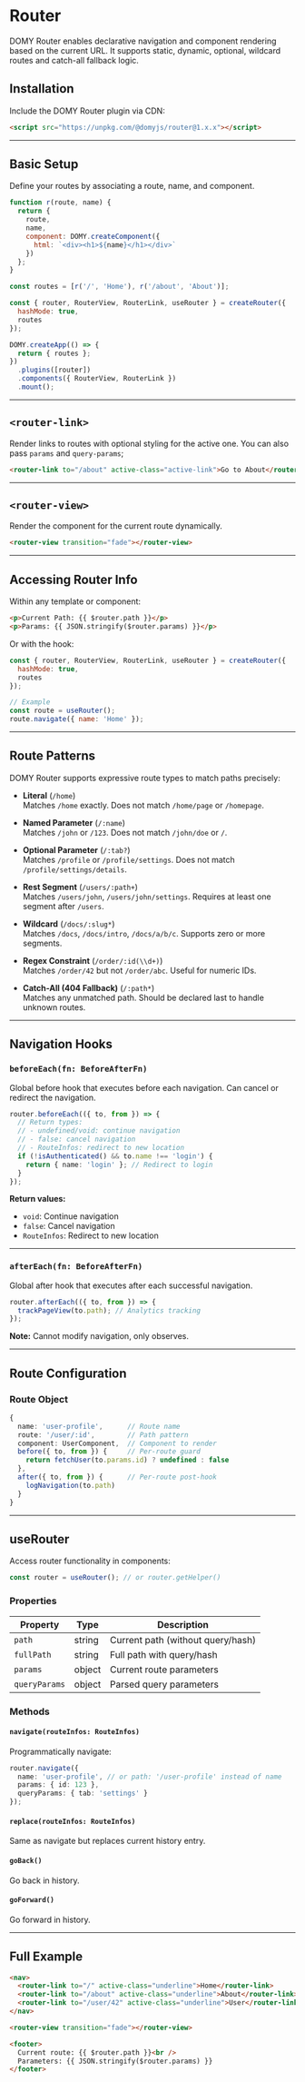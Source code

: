 
# Router

DOMY Router enables declarative navigation and component rendering based on the current URL. It supports static, dynamic, optional, wildcard routes and catch-all fallback logic.

## Installation

Include the DOMY Router plugin via CDN:

```html
<script src="https://unpkg.com/@domyjs/router@1.x.x"></script>
```

---

## Basic Setup

Define your routes by associating a route, name, and component.

```js
function r(route, name) {
  return {
    route,
    name,
    component: DOMY.createComponent({
      html: `<div><h1>${name}</h1></div>`
    })
  };
}

const routes = [r('/', 'Home'), r('/about', 'About')];

const { router, RouterView, RouterLink, useRouter } = createRouter({
  hashMode: true,
  routes
});

DOMY.createApp(() => {
  return { routes };
})
  .plugins([router])
  .components({ RouterView, RouterLink })
  .mount();
```

---

## `<router-link>`

Render links to routes with optional styling for the active one. You can also pass `params` and `query-params`;

```html
<router-link to="/about" active-class="active-link">Go to About</router-link>
```

---

## `<router-view>`

Render the component for the current route dynamically.

```html
<router-view transition="fade"></router-view>
```

---

## Accessing Router Info

Within any template or component:

```html
<p>Current Path: {{ $router.path }}</p>
<p>Params: {{ JSON.stringify($router.params) }}</p>
```

Or with the hook:

```js
const { router, RouterView, RouterLink, useRouter } = createRouter({
  hashMode: true,
  routes
});

// Example
const route = useRouter();
route.navigate({ name: 'Home' });
```

---

## Route Patterns

DOMY Router supports expressive route types to match paths precisely:

- **Literal** (`/home`)  
  Matches `/home` exactly. Does not match `/home/page` or `/homepage`.

- **Named Parameter** (`/:name`)  
  Matches `/john` or `/123`. Does not match `/john/doe` or `/`.

- **Optional Parameter** (`/:tab?`)  
  Matches `/profile` or `/profile/settings`. Does not match `/profile/settings/details`.

- **Rest Segment** (`/users/:path+`)  
  Matches `/users/john`, `/users/john/settings`. Requires at least one segment after `/users`.

- **Wildcard** (`/docs/:slug*`)  
  Matches `/docs`, `/docs/intro`, `/docs/a/b/c`. Supports zero or more segments.

- **Regex Constraint** (`/order/:id(\\d+)`)  
  Matches `/order/42` but not `/order/abc`. Useful for numeric IDs.

- **Catch-All (404 Fallback)** (`/:path*`)  
  Matches any unmatched path. Should be declared last to handle unknown routes.

---

## Navigation Hooks

### `beforeEach(fn: BeforeAfterFn)`

Global before hook that executes before each navigation. Can cancel or redirect the navigation.

```typescript
router.beforeEach(({ to, from }) => {
  // Return types:
  // - undefined/void: continue navigation
  // - false: cancel navigation
  // - RouteInfos: redirect to new location
  if (!isAuthenticated() && to.name !== 'login') {
    return { name: 'login' }; // Redirect to login
  }
});
```

**Return values:**

- `void`: Continue navigation
- `false`: Cancel navigation
- `RouteInfos`: Redirect to new location

---

### `afterEach(fn: BeforeAfterFn)`

Global after hook that executes after each successful navigation.

```typescript
router.afterEach(({ to, from }) => {
  trackPageView(to.path); // Analytics tracking
});
```

**Note:** Cannot modify navigation, only observes.

---

## Route Configuration

### Route Object

```typescript
{
  name: 'user-profile',      // Route name
  route: '/user/:id',        // Path pattern
  component: UserComponent,  // Component to render
  before({ to, from }) {     // Per-route guard
    return fetchUser(to.params.id) ? undefined : false
  },
  after({ to, from }) {      // Per-route post-hook
    logNavigation(to.path)
  }
}
```

---

## useRouter

Access router functionality in components:

```typescript
const router = useRouter(); // or router.getHelper()
```

### Properties

| Property      | Type   | Description                       |
| ------------- | ------ | --------------------------------- |
| `path`        | string | Current path (without query/hash) |
| `fullPath`    | string | Full path with query/hash         |
| `params`      | object | Current route parameters          |
| `queryParams` | object | Parsed query parameters           |

### Methods

#### `navigate(routeInfos: RouteInfos)`

Programmatically navigate:

```typescript
router.navigate({
  name: 'user-profile', // or path: '/user-profile' instead of name
  params: { id: 123 },
  queryParams: { tab: 'settings' }
});
```

#### `replace(routeInfos: RouteInfos)`

Same as navigate but replaces current history entry.

#### `goBack()`

Go back in history.

#### `goForward()`

Go forward in history.

---

## Full Example

```html
<nav>
  <router-link to="/" active-class="underline">Home</router-link>
  <router-link to="/about" active-class="underline">About</router-link>
  <router-link to="/user/42" active-class="underline">User</router-link>
</nav>

<router-view transition="fade"></router-view>

<footer>
  Current route: {{ $router.path }}<br />
  Parameters: {{ JSON.stringify($router.params) }}
</footer>
```

<RouterExample />
